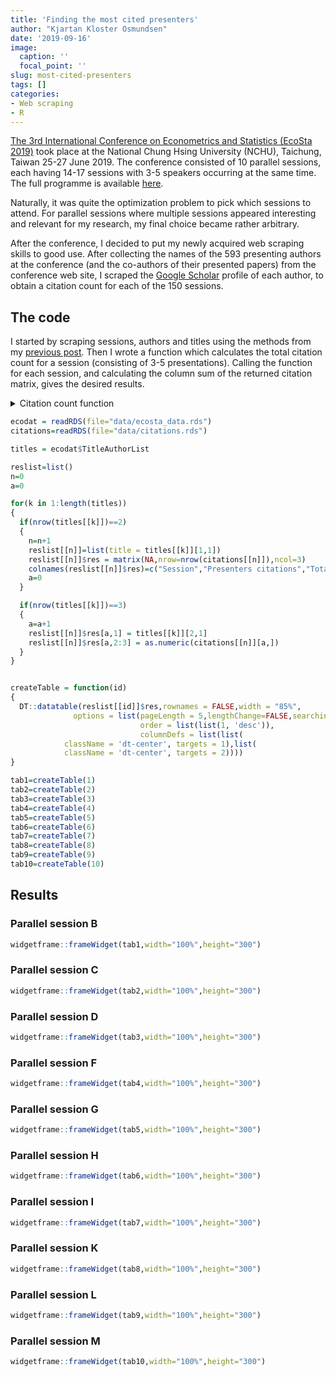 ```yaml
---
title: 'Finding the most cited presenters'
author: "Kjartan Kloster Osmundsen"
date: '2019-09-16'
image:
  caption: ''
  focal_point: ''
slug: most-cited-presenters
tags: []
categories:
- Web scraping
- R
---
```


[The 3rd International Conference on Econometrics and Statistics (EcoSta 2019)](http://cmstatistics.org/EcoSta2019/) took place at the National Chung Hsing University (NCHU), Taichung, Taiwan 25-27 June 2019. The conference consisted of 10 parallel sessions, each having 14-17 sessions with 3-5 speakers occurring at the same time. The full programme is available [here](http://cmstatistics.org/EcoSta2019/fullprogramme.php).

Naturally, it was quite the optimization problem to pick which sessions to attend. For parallel sessions where multiple sessions appeared interesting and relevant for my research, my final choice became rather arbitrary. 

After the conference, I decided to put my newly acquired web scraping skills to good use. After collecting the names of the 593 presenting authors at the conference (and the co-authors of their presented papers) from the conference web site, I scraped the [Google Scholar](https://scholar.google.com/) profile of each author, to obtain a citation count for each of the 150 sessions.     


## The code

I started by scraping sessions, authors and titles using the methods from my [previous post](https://www.kjartako.no/post/hockey-web-scraping-data-aggregation/). Then I wrote a function which calculates the total citation count for a session (consisting of 3-5 presentations). Calling the function for each session, and calculating the column sum of the returned citation matrix, gives the desired results. 

<details> <summary>Citation count function</summary>
```r
# The input is a vector of URLs (each talk has an info web page)
# Returns a Nx2 matrix:
# First column: Presenting authors citation sum 
# Second column: Total citation sum
scoreFunc=function(talklist)
{
  N = length(talklist)
  score=matrix(0,nrow=N,ncol=2)
  ScholarURL="https://scholar.google.com/scholar?hl=en&as_sdt=0%2C5&q="

  for(u in 1:N)
  {
    talk_html = read_html(talklist[u],encoding ="UTF-8")
    talk=talk_html%>%html_node(".newline+ span")%>%html_text()

    authors=strsplit(talk, split="\\)")[[1]]
    authors=gsub("\\[presenting]","",authors)
    for(i in 1:length(authors))
    {
      authors[i]=gsub(" ","+",strsplit(authors[i], split="\\(")[[1]][1])
      if(nchar(authors[i])>3)
      {
        author_html = read_html(paste(ScholarURL,authors[i],sep=""))
        tmp=strsplit(toString(author_html%>%html_node("body")%>%html_text()), split="Cited by ")[[1]]
        if(grepl("Verified email", tmp[1], fixed=TRUE))
        {
          tmpscore=as.numeric(gsub("([0-9]+).*$", "\\1", tmp[2]))
          if(i==1){score[u,1]=tmpscore}
          score[u,2]=score[u,2]+tmpscore
        }
      }
    }
  }
  return(score)
}
```
</details>

```r
ecodat = readRDS(file="data/ecosta_data.rds")
citations=readRDS(file="data/citations.rds")

titles = ecodat$TitleAuthorList

reslist=list()
n=0
a=0

for(k in 1:length(titles))
{
  if(nrow(titles[[k]])==2)
  {
    n=n+1
    reslist[[n]]=list(title = titles[[k]][1,1])
    reslist[[n]]$res = matrix(NA,nrow=nrow(citations[[n]]),ncol=3)
    colnames(reslist[[n]]$res)=c("Session","Presenters citations","Total citations")
    a=0
  }

  if(nrow(titles[[k]])==3)
  {
    a=a+1
    reslist[[n]]$res[a,1] = titles[[k]][2,1]
    reslist[[n]]$res[a,2:3] = as.numeric(citations[[n]][a,])
  }
}


createTable = function(id)
{
  DT::datatable(reslist[[id]]$res,rownames = FALSE,width = "85%",
              options = list(pageLength = 5,lengthChange=FALSE,searching=FALSE,info=FALSE,
                             order = list(list(1, 'desc')),
                             columnDefs = list(list(
            className = 'dt-center', targets = 1),list(
            className = 'dt-center', targets = 2))))
}

tab1=createTable(1)
tab2=createTable(2)
tab3=createTable(3)
tab4=createTable(4)
tab5=createTable(5)
tab6=createTable(6)
tab7=createTable(7)
tab8=createTable(8)
tab9=createTable(9)
tab10=createTable(10)

```

## Results

### Parallel session B
```r
widgetframe::frameWidget(tab1,width="100%",height="300")
```

### Parallel session C
```r
widgetframe::frameWidget(tab2,width="100%",height="300")
```

### Parallel session D
```r
widgetframe::frameWidget(tab3,width="100%",height="300")
```

### Parallel session F
```r
widgetframe::frameWidget(tab4,width="100%",height="300")
```

### Parallel session G
```r
widgetframe::frameWidget(tab5,width="100%",height="300")
```

### Parallel session H
```r
widgetframe::frameWidget(tab6,width="100%",height="300")
```

### Parallel session I
```r
widgetframe::frameWidget(tab7,width="100%",height="300")
```

### Parallel session K
```r
widgetframe::frameWidget(tab8,width="100%",height="300")
```

### Parallel session L
```r
widgetframe::frameWidget(tab9,width="100%",height="300")
```

### Parallel session M
```r
widgetframe::frameWidget(tab10,width="100%",height="300")
```
